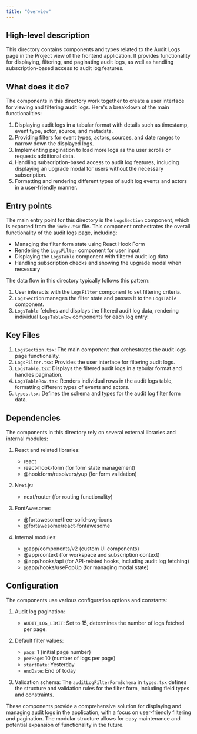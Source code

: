 ```yaml
---
title: "Overview"
---
```


## High-level description
This directory contains components and types related to the Audit Logs page in the Project view of the frontend application. It provides functionality for displaying, filtering, and paginating audit logs, as well as handling subscription-based access to audit log features.

## What does it do?
The components in this directory work together to create a user interface for viewing and filtering audit logs. Here's a breakdown of the main functionalities:

1. Displaying audit logs in a tabular format with details such as timestamp, event type, actor, source, and metadata.
2. Providing filters for event types, actors, sources, and date ranges to narrow down the displayed logs.
3. Implementing pagination to load more logs as the user scrolls or requests additional data.
4. Handling subscription-based access to audit log features, including displaying an upgrade modal for users without the necessary subscription.
5. Formatting and rendering different types of audit log events and actors in a user-friendly manner.

## Entry points
The main entry point for this directory is the `LogsSection` component, which is exported from the `index.tsx` file. This component orchestrates the overall functionality of the audit logs page, including:

- Managing the filter form state using React Hook Form
- Rendering the `LogsFilter` component for user input
- Displaying the `LogsTable` component with filtered audit log data
- Handling subscription checks and showing the upgrade modal when necessary

The data flow in this directory typically follows this pattern:
1. User interacts with the `LogsFilter` component to set filtering criteria.
2. `LogsSection` manages the filter state and passes it to the `LogsTable` component.
3. `LogsTable` fetches and displays the filtered audit log data, rendering individual `LogsTableRow` components for each log entry.

## Key Files
1. `LogsSection.tsx`: The main component that orchestrates the audit logs page functionality.
2. `LogsFilter.tsx`: Provides the user interface for filtering audit logs.
3. `LogsTable.tsx`: Displays the filtered audit logs in a tabular format and handles pagination.
4. `LogsTableRow.tsx`: Renders individual rows in the audit logs table, formatting different types of events and actors.
5. `types.tsx`: Defines the schema and types for the audit log filter form data.

## Dependencies
The components in this directory rely on several external libraries and internal modules:

1. React and related libraries:
   - react
   - react-hook-form (for form state management)
   - @hookform/resolvers/yup (for form validation)

2. Next.js:
   - next/router (for routing functionality)

3. FontAwesome:
   - @fortawesome/free-solid-svg-icons
   - @fortawesome/react-fontawesome

4. Internal modules:
   - @app/components/v2 (custom UI components)
   - @app/context (for workspace and subscription context)
   - @app/hooks/api (for API-related hooks, including audit log fetching)
   - @app/hooks/usePopUp (for managing modal state)

## Configuration
The components use various configuration options and constants:

1. Audit log pagination:
   - `AUDIT_LOG_LIMIT`: Set to 15, determines the number of logs fetched per page.

2. Default filter values:
   - `page`: 1 (initial page number)
   - `perPage`: 10 (number of logs per page)
   - `startDate`: Yesterday
   - `endDate`: End of today

3. Validation schema:
   The `auditLogFilterFormSchema` in `types.tsx` defines the structure and validation rules for the filter form, including field types and constraints.

These components provide a comprehensive solution for displaying and managing audit logs in the application, with a focus on user-friendly filtering and pagination. The modular structure allows for easy maintenance and potential expansion of functionality in the future.